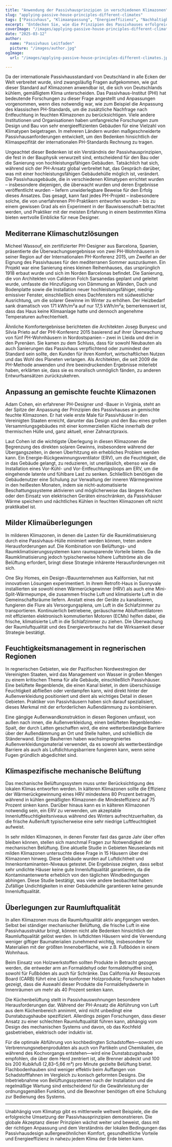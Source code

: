 ```yaml
---
title: "Anwendung der Passivhausprinzipien in verschiedenen Klimazonen"
slug: "applying-passive-house-principles-different-climates"
tags: ["Passivhaus", "Klimaanpassung", "Energieeffizienz", "Nachhaltigkeit", "globale Anwendung"]
excerpt: "Entdecken Sie, wie die Prinzipien des Passivhauses erfolgreich an unterschiedliche Klimazonen weltweit angepasst werden können, mit praktischen Beispielen und Lösungen zur Aufrechterhaltung von Komfort und Effizienz in jeder Umgebung."
coverImage: "/images/applying-passive-house-principles-different-climates.jpg"
date: "2025-03-12"
author:
  name: "Passivhaus Leitfaden"
  picture: "/images/author.jpg"
ogImage:
  url: "/images/applying-passive-house-principles-different-climates.jpg"

---
```

Da der internationale Passivhausstandard von Deutschland in alle Ecken der Welt verbreitet wurde, sind zwangsläufig Fragen aufgekommen, wie gut dieser Standard auf Klimazonen anwendbar ist, die sich von Deutschlands kühlem, gemäßigtem Klima unterscheiden. Das Passivhaus-Institut (PHI) hat bedeutende Forschungen zu dieser Frage angestellt und Anpassungen vorgenommen, wenn dies notwendig war, wie zum Beispiel die Anpassung des klassischen PH-Standards, um die zusätzliche Nachfrage nach Entfeuchtung in feuchten Klimazonen zu berücksichtigen. Viele andere Institutionen und Organisationen haben umfangreiche Forschungen zum Design und Bau von sehr energieeffizienten Gebäuden für eine Vielzahl von Klimatypen beigetragen. In mehreren Ländern wurden maßgeschneiderte Passivhausanforderungen entwickelt, um den Bedenken hinsichtlich der Klimaspezifität der internationalen PH-Standards Rechnung zu tragen.

Ungeachtet dieser Bedenken ist ein Verständnis der Passivhausprinzipien, die fest in der Bauphysik verwurzelt sind, entscheidend für den Bau oder die Sanierung von hochleistungsfähigen Gebäuden. Tatsächlich hat sich, während sich der PH-Ansatz global verbreitet hat, das Gespräch darüber, was mit einer hochleistungsfähigen Gebäudehülle möglich ist, verändert. Die Passivhausgebäude, die in verschiedenen Klimatypen errichtet wurden – insbesondere diejenigen, die überwacht wurden und deren Ergebnisse veröffentlicht wurden – liefern unwiderlegbare Beweise für den Erfolg dieses Ansatzes. Das gesagt, kann fast jedes PH-Projekt – insbesondere solche, die von unerfahrenen PH-Praktikern entworfen wurden – bis zu einem gewissen Grad als ein Experiment in der Bauwissenschaft betrachtet werden, und Praktiker mit der meisten Erfahrung in einem bestimmten Klima bieten wertvolle Einblicke für neue Designer.
## Mediterrane Klimaschutzlösungen

Micheel Wassouf, ein zertifizierter PH-Designer aus Barcelona, Spanien, präsentierte die Überwachungsergebnisse von zwei PH-Wohnhäusern in seiner Region auf der Internationalen PH-Konferenz 2015, um Zweifel an der Eignung des Passivhauses für den mediterranen Sommer auszuräumen. Ein Projekt war eine Sanierung eines kleinen Reihenhauses, das ursprünglich 1918 erbaut wurde und sich im Norden Barcelonas befindet. Die Sanierung, die von Architekten von Calderon Folch Sarsanedas geplant und geleitet wurde, umfasste die Hinzufügung von Dämmung an Wänden, Dach und Bodenplatte sowie die Installation neuer hochleistungsfähiger, niedrig-emissiver Fenster, einschließlich eines Dachfensters mit südwestlicher Ausrichtung, um die solarer Gewinne im Winter zu erhöhen. Der Heizbedarf sank dramatisch von 171 kWh/m²a auf nur 17,5 kWh/m²a; bemerkenswert ist, dass das Haus keine Klimaanlage hatte und dennoch angenehme Temperaturen aufrechterhielt.

Ähnliche Komfortergebnisse berichteten die Architekten Josep Bunyesc und Silvia Prieto auf der PHI-Konferenz 2015 basierend auf ihrer Überwachung von fünf PH-Wohnhäusern in Nordostspanien – zwei in Lleida und drei in den Pyrenäen. Sie kamen zu dem Schluss, dass für sowohl Neubauten als auch Sanierungen das Passivhaus verpflichtend oder zumindest der Standard sein sollte, den Kunden für ihren Komfort, wirtschaftlichen Nutzen und das Wohl des Planeten verlangen. Als Architekten, die seit 2009 die PH-Methode anwenden und ihre beeindruckenden Ergebnisse miterlebt haben, erklärten sie, dass sie es moralisch unmöglich fänden, zu anderen Entwurfsansätzen zurückzukehren.
## Anpassung an gemischte feuchte Klimazonen

Adam Cohen, ein erfahrener PH-Designer und -Bauer in Virginia, steht an der Spitze der Anpassung der Prinzipien des Passivhauses an gemischte feuchte Klimazonen. Er hat viele erste Male für Passivhäuser in den Vereinigten Staaten erreicht, darunter das Design und den Bau eines großen Versammlungsgebäudes mit einer kommerziellen Küche innerhalb der thermischen Hülle und, ganz aktuell, einer Zahnarztpraxis.

Laut Cohen ist die wichtigste Überlegung in diesen Klimazonen die Begrenzung des direkten solaren Gewinns, insbesondere während der Übergangszeiten, in denen Überhitzung ein erhebliches Problem werden kann. Ein Energie-Rückgewinnungsventilator (ERV), um die Feuchtigkeit, die in das Gebäude gelangt, zu reduzieren, ist unerlässlich, ebenso wie die Installation eines Vor-Kühl- und Vor-Entfeuchtungsloops am ERV, um die eingehende latente und fühlbare Last zu senken. Schließlich benötigen die Gebäudenutzer eine Schulung zur Verwaltung der inneren Wärmegewinne in den heißesten Monaten, indem sie nicht-automatisierte Beschattungssysteme aktivieren und möglicherweise das längere Kochen oder den Einsatz von elektrischen Geräten einschränken, da Passivhäuser Wärme speichern und nächtliches Kühlen in feuchten Klimazonen oft nicht praktikabel ist.
## Milder Klimaüberlegungen

In milderen Klimazonen, in denen die Lasten für die Raumklimatisierung durch eine Passivhaus-Hülle minimiert werden können, treten andere Herausforderungen auf. Die Kombination von Belüftungs- und Raumklimatisierungssystemen kann raumsparende Vorteile bieten. Da die Raumklimatisierung jedoch typischerweise höhere Luftströme als die Belüftung erfordert, bringt diese Strategie inhärente Herausforderungen mit sich.

One Sky Homes, ein Design-/Bauunternehmen aus Kalifornien, hat mit innovativen Lösungen experimentiert. In ihrem Retrofit-Haus in Sunnyvale installierten sie sowohl einen Wärmerückgewinner (HRV) als auch eine Mini-Split-Wärmepumpe, die zusammen frische Luft und klimatisierte Luft in die Gemeinschaftsräume liefern. Anstatt eines der Geräte zu kanalisieren, fungieren die Flure als Versorgungsplena, um Luft in die Schlafzimmer zu transportieren. Kontinuierlich betriebene, geräuscharme Abluftventilatoren mit effizienten elektronisch kommutierten Motoren (ECMs) helfen dabei, die frische, klimatisierte Luft in die Schlafzimmer zu ziehen. Die Überwachung der Raumluftqualität und des Energieverbrauchs hat die Wirksamkeit dieser Strategie bestätigt.
## Feuchtigkeitsmanagement in regnerischen Regionen

In regnerischen Gebieten, wie der Pazifischen Nordwestregion der Vereinigten Staaten, wird das Management von Wasser in großen Mengen zu einem kritischen Thema für alle Gebäude, einschließlich Passivhäuser. Eine belüftete Regenblende, die einen Kanal bietet, in dem überschüssige Feuchtigkeit abfließen oder verdampfen kann, wird direkt hinter der Außenverkleidung positioniert und dient als wichtiges Detail in diesen Gebieten. Praktiker von Passivhäusern haben sich darauf spezialisiert, dieses Merkmal mit der erforderlichen Außendämmung zu kombinieren.

Eine gängige Außenwandkonstruktion in diesen Regionen umfasst, von außen nach innen, die Außenverkleidung, einen belüfteten Regenblenden-Spalt, der durch Latten geschaffen wird, die eine wetterbeständige Barriere über der Außendämmung an Ort und Stelle halten, und schließlich die Ständerwand. Einige Bauherren haben wachsimpregniertes Außenverkleidungsmaterial verwendet, da es sowohl als wetterbeständige Barriere als auch als Luftdichtungsbarriere fungieren kann, wenn seine Fugen gründlich abgedichtet sind.

## Klimaspezifische mechanische Belüftung

Das mechanische Belüftungssystem muss unter Berücksichtigung des lokalen Klimas entworfen werden. In kälteren Klimazonen sollte die Effizienz der Wärmerückgewinnung eines HRV mindestens 80 Prozent betragen, während in kühlen gemäßigten Klimazonen die Mindesteffizienz auf 75 Prozent sinken kann. Darüber hinaus kann es in kälteren Klimazonen notwendig sein, ein ERV zu verwenden, um akzeptable Innenluftfeuchtigkeitsniveaus während des Winters aufrechtzuerhalten, da die frische Außenluft typischerweise eine sehr niedrige Luftfeuchtigkeit aufweist.

In sehr milden Klimazonen, in denen Fenster fast das ganze Jahr über offen bleiben können, stellen sich manchmal Fragen zur Notwendigkeit der mechanischen Belüftung. Eine aktuelle Studie in Gebieten Neuseelands mit milden Klimazonen untersuchte diese Frage in 15 Häusern über drei Klimazonen hinweg. Diese Gebäude wurden auf Luftdichtheit und Innenkontaminanten-Niveaus getestet. Die Ergebnisse zeigten, dass selbst sehr undichte Häuser keine gute Innenluftqualität garantieren, da die Kontaminantenwerte erheblich von den täglichen Windbedingungen abhingen. Diese Studie bestätigt, was viele andere beobachtet haben: Zufällige Undichtigkeiten in einer Gebäudehülle garantieren keine gesunde Innenluftqualität.
## Überlegungen zur Raumluftqualität

In allen Klimazonen muss die Raumluftqualität aktiv angegangen werden. Selbst bei ständiger mechanischer Belüftung, die frische Luft in eine Passivhausstruktur bringt, können nicht alle Bedenken hinsichtlich der Raumluftqualität gelöst werden. In luftdichten Häusern wird die Verwendung weniger giftiger Baumaterialien zunehmend wichtig, insbesondere für Materialien mit der größten Innenoberfläche, wie z.B. Fußböden in einem Wohnhaus.

Beim Einsatz von Holzwerkstoffen sollten Produkte in Betracht gezogen werden, die entweder arm an Formaldehyd oder formaldehydfrei sind, sowohl für Fußböden als auch für Schränke. Das California Air Resources Board (CARB) führt eine Liste konformer Holzprodukte; Forschungen haben gezeigt, dass die Auswahl dieser Produkte die Formaldehydwerte in Innenräumen um mehr als 40 Prozent senken kann.

Die Küchenbelüftung stellt in Passivhauswohnungen besondere Herausforderungen dar. Während der PH-Ansatz die Abführung von Luft aus dem Küchenbereich annimmt, wird nicht unbedingt eine Dunstabzugshaube spezifiziert. Allerdings zeigen Forschungen, dass dieser Ansatz zu einer schlechten Raumluftqualität führen kann, abhängig vom Design des mechanischen Systems und davon, ob das Kochfeld gasbetrieben, elektrisch oder induktiv ist.

Für die optimale Abführung von kochbedingten Schadstoffen—sowohl von Verbrennungsnebenprodukten als auch von Partikeln und Chemikalien, die während des Kochvorgangs entstehen—wird eine Dunstabzugshaube empfohlen, die über dem Herd zentriert ist, alle Brenner abdeckt und 100 bis 200 Kubikfuß (2,83–5,66 m³) pro Minute gezielte Belüftung bietet. Flachbodenhauben sind weniger effektiv beim Auffangen von Schadstofffahnen im Vergleich zu konisch geformten Designs. Die Inbetriebnahme von Belüftungssystemen nach der Installation und die regelmäßige Wartung sind entscheidend für die Gewährleistung der ordnungsgemäßen Funktion, und die Bewohner benötigen oft eine Schulung zur Bedienung des Systems.

---

Unabhängig vom Klimatyp gibt es mittlerweile weltweit Beispiele, die die erfolgreiche Umsetzung der Passivhausprinzipien demonstrieren. Die globale Akzeptanz dieser Prinzipien wächst weiter und beweist, dass mit der richtigen Anpassung und dem Verständnis der lokalen Bedingungen das Passivhausdesign außergewöhnlichen Komfort, gesundheitliche Vorteile und Energieeffizienz in nahezu jedem Klima der Erde bieten kann.
